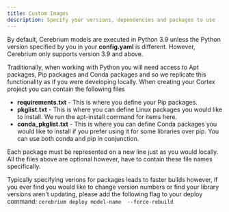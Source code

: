 ```yaml
---
title: Custom Images
description: Specify your versions, dependencies and packages to use
---
```


By default, Cerebrium models are executed in Python 3.9 unless the Python version specified by you in your **config.yaml** is different. However, Cerebrium only supports version 3.9 and above.

Traditionally, when working with Python you will need access to Apt packages, Pip packages and Conda packages and so we replicate this functionality as if you were developing locally.
When creating your Cortex project you can contain the following files

- **requirements.txt** - This is where you define your Pip packages.
- **pkglist.txt** - This is where you can define Linux packages you would like to install. We run the apt-install command for items here.
- **conda_pkglist.txt** - This is where you can define Conda packages you would like to install if you prefer using it for some libraries over pip. You can use both conda and pip in conjunction.

Each package must be represented on a new line just as you would locally. All the files above are optional however, have to contain these file names specifically.

Typically specifying verions for packages leads to faster builds however, if you ever find you would like to change version numbers or find your library versions aren't
updating, please add the following flag to your deploy command: `cerebrium deploy model-name  --force-rebuild`
